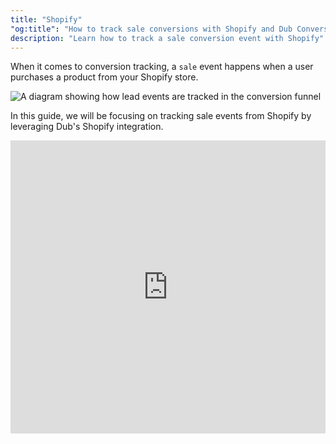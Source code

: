 ```yaml
---
title: "Shopify"
"og:title": "How to track sale conversions with Shopify and Dub Conversions"
description: "Learn how to track a sale conversion event with Shopify"
---
```



When it comes to conversion tracking, a `sale` event happens when a user purchases a product from your Shopify store.

<Frame>
  <img
    className="rounded-lg border border-gray-100"
    src="/images/shopify-conversion-tracking.png"
    alt="A diagram showing how lead events are tracked in the conversion funnel"
  />
</Frame>

In this guide, we will be focusing on tracking sale events from Shopify by leveraging Dub's Shopify integration.

<iframe
  width="100%"
  height="469px"
  className="rounded-xl"
  src="https://www.loom.com/embed/936970b8db5b41488657fa92ffec384a?sid=04030975-6d7e-4126-8487-a1d9a3095efc"
  title="Loom video player"
  frameborder="0"
  allow="accelerometer; autoplay; clipboard-write; encrypted-media; gyroscope; picture-in-picture; web-share"
  referrerpolicy="strict-origin-when-cross-origin"
  allowfullscreen
/>

## Step 1: Install the Dub Shopify app

<Steps>

<Step title="Install the Shopify app">
  Install the [Dub Shopify App](https://d.to/shopify) from the App Store.

  <Frame>
    <img
      src="/images/shopify/shopify-app.png"
      alt="The connection status in the Dub Conversions app"
    />
  </Frame>
  
</Step>

<Step title="Connect Shopify to your Dub workspace">
  After installation, you will be prompted to link one of your Dub workspaces to
  the app. Select **Connect** to establish a connection between your
  Shopify store and your Dub workspace.

You'll be redirected back to your Shopify store after this step and you'll see a list of the links in your Dub workspace:

<Frame>
  <img
    src="/images/shopify/shopify-links-table.png"
    alt="The list of links in your Dub workspace"
  />
</Frame>

With the Shopify app, you can also create [conversion-enabled links](/conversions//quickstart#step-1-enable-conversion-tracking-for-your-links) directly from your Shopify store:

<Frame>
  <img
    src="/images/shopify/shopify-create-link.png"
    alt="Create a conversion-enabled link from your Shopify store"
  />
</Frame>

If you want a more powerful link builder, you can also use the [Dub Link Builder](https://dub.co/help/article/dub-link-builder) to create conversion-enabled links.

</Step>

<Step title="Activate Dub Analytics Script">
  After installing the Dub Shopify app, the Dub Analytics script is added as an app embed. However, it needs to be activated manually to ensure it is included in your current theme.

To activate the Dub Analytics script, follow these steps:

1. Navigate to your Shopify admin panel.
2. Go to **Online Store** > **Themes**.
3. Click on **Customize** for your current theme.
4. In the theme editor, select the **App embeds** tab.
5. Locate the **Analytics Script** for the Dub Shopify app and toggle it to activate.

<Frame>
  <img
    src="/images/shopify/shopify-enable-tracking-script.png"
    alt="Enable the Dub Analytics script in your Shopify theme"
  />
</Frame>

</Step>

</Steps>

<Tip>

Dub’s Shopify integration will automatically forward the following events to Dub:

- `orders/paid`: This event is triggered when a customer completes a purchase on your Shopify store. It is utilized to track sales that originate from Dub links.
- `app/uninstalled`: This event occurs when the app is uninstalled from a store. It is used to remove the integration from your Dub workspace.

In addition to the above, we also subscribe to the mandatory compliance webhook topics that are required by Shopify.

</Tip>

## Step 2: View conversion results

And that's it – you're all set! You can now sit back, relax, and watch your conversion revenue grow. We provide 3 different views to help you understand your conversions:

<ViewConversions />
